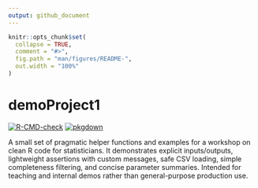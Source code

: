 ```yaml
---
output: github_document
---
```


<!-- README.md is generated from README.Rmd. Please edit that file -->

```r
knitr::opts_chunk$set(
  collapse = TRUE,
  comment = "#>",
  fig.path = "man/figures/README-",
  out.width = "100%"
)
```

# demoProject1

<!-- badges: start -->
[![R-CMD-check](https://github.com/fpahlke/demoProject1/actions/workflows/R-CMD-check.yaml/badge.svg)](https://github.com/fpahlke/demoProject1/actions/workflows/R-CMD-check.yaml)
[![pkgdown](https://github.com/fpahlke/demoProject1/actions/workflows/pkgdown.yaml/badge.svg)](https://github.com/fpahlke/demoProject1/actions/workflows/pkgdown.yaml)
<!-- badges: end -->

A small set of pragmatic helper functions and examples for a workshop on
clean R code for statisticians. It demonstrates explicit inputs/outputs,
lightweight assertions with custom messages, safe CSV loading, simple
completeness filtering,     and concise parameter summaries. Intended for
teaching and internal demos rather     than general-purpose production use.

